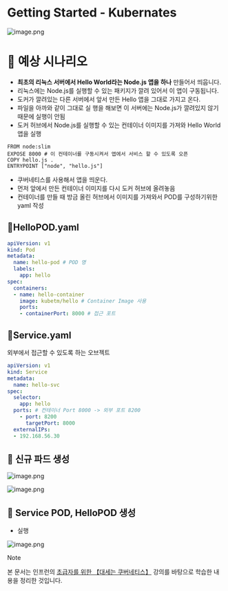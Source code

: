 # Getting Started - Kubernates

![image.png](./image.png)

# 🔶 예상 시나리오

- **최초의 리눅스 서버에서 Hello World라는 Node.js 앱을 하나** 만들어서 띄웁니다.
- 리눅스에는 Node.js를 실행할 수 있는 패키지가 깔려 있어서 이 앱이 구동됩니다.
- 도커가 깔려있는 다른 서버에서 앞서 만든 Hello 앱을 그대로 가지고 온다.
- 파일을 아까와 같이 그대로 실 행을 해보면 이 서버에는 Node.js가 깔려있지 않기 때문에 실행이 안됨
- 도커 허브에서  Node.js를 실행할 수 있는 컨테이너 이미지를 가져와 Hello World 앱을 실행

```docker
FROM node:slim
EXPOSE 8000 # 이 컨테이너를 구동시켜서 앱에서 서비스 할 수 있도록 오픈
COPY hello.js .
ENTRYPOINT ["node", "hello.js"]
```

- 쿠버네티스를 사용해서 앱을 띄운다.
- 먼저 앞에서 만든 컨테이너 이미지를 다시 도커 허브에 올려놓음
- 컨테이너를 만들 때 방금 올린 허브에서 이미지를 가져와서 POD를 구성하기위한 yaml 작성

## 🔹HelloPOD.yaml

```yaml
apiVersion: v1
kind: Pod
metadata:
  name: hello-pod # POD 명 
  labels:
    app: hello
spec:
  containers:
  - name: hello-container
    image: kubetm/hello # Container Image 사용
    ports:
    - containerPort: 8000 # 접근 포트
```

## 🔹Service.yaml

외부에서 접근할 수 있도록 하는 오브젝트

```yaml
apiVersion: v1
kind: Service
metadata:
  name: hello-svc
spec:
  selector:
    app: hello
  ports: # 컨테이너 Port 8000 -> 외부 포트 8200 
    - port: 8200
      targetPort: 8000
  externalIPs:
  - 192.168.56.30
```

## 🔹 신규 파드 생성

![image.png](./image%201.png)

![image.png](./image%202.png)

## 🔹 Service POD, HelloPOD 생성

- 실행

![image.png](./image%203.png)

> [!NOTE]
>
> 본 문서는  인프런의 [초급자를 위한 【대세는 쿠버네티스】](https://www.inflearn.com/course/%EC%BF%A0%EB%B2%84%EB%84%A4%ED%8B%B0%EC%8A%A4-%EA%B8%B0%EC%B4%88/dashboard) 강의를 바탕으로 학습한 내용을 정리한 것입니다.